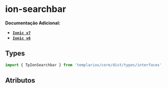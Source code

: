 
<Meta of={searchbarStories} />

# ion-searchbar

**Documentação Adicional:**

- **[`Ionic v7`](https://ionicframework.com/docs/api/searchbar)**
- **[`Ionic v6`](https://ionicframework.com/docs/v6/api/searchbar)**

## Types

```ts
import { TpIonSearchbar } from 'templarios/core/dist/types/interfaces';
```

## Atributos

<Canvas of={searchbarStories.Default} />
<Controls of={searchbarStories.Default} />
